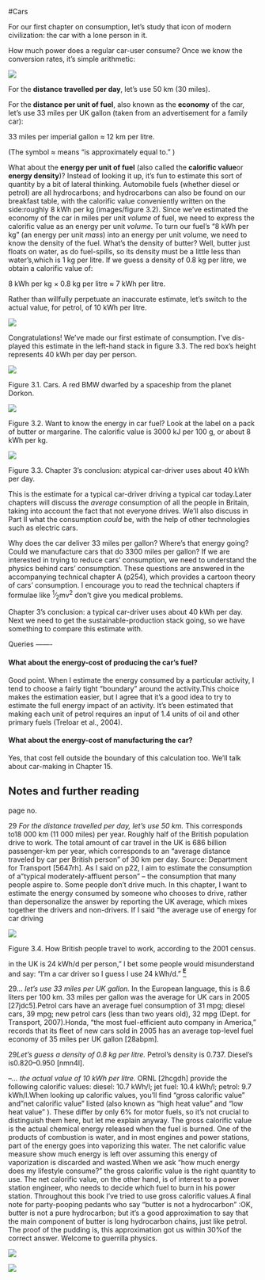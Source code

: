 #Cars

For our first chapter on consumption, let’s study that icon of modern
civilization: the car with a lone person in it.

How much power does a regular car-user consume? Once we know the conversion
rates, it’s simple arithmetic:

![](images/figure12.png)

For the **distance travelled per day**, let’s use 50 km (30 miles).

For the **distance per unit of fuel**, also known as the **economy** of the
car, let’s use 33 miles per UK gallon (taken from an advertisement for a family
car):

33 miles per imperial gallon ≈ 12 km per litre.

(The symbol ≈ means "is approximately equal to." )

What about the **energy per unit of fuel** (also called the **calorific
value**or **energy density**)? Instead of looking it up, it’s fun to estimate
this sort of quantity by a bit of lateral thinking. Automobile fuels (whether
diesel or petrol) are all hydrocarbons; and hydrocarbons can also be found on
our breakfast table, with the calorific value conveniently written on the
side:roughly 8 kWh per kg (images/figure 3.2). Since we’ve estimated the
economy of the car in miles per unit *volume* of fuel, we need to express the
calorific value as an energy per unit *volume*. To turn our fuel’s "8 kWh per
kg" (an energy per unit *mass*) into an energy per unit volume, we need to know
the density of the fuel. What’s the density of butter? Well, butter just floats
on water, as do fuel-spills, so its density must be a little less than
water’s,which is 1 kg per litre. If we guess a density of 0.8 kg per litre, we
obtain a calorific value of:

8 kWh per kg × 0.8 kg per litre ≈ 7 kWh per litre.

Rather than willfully perpetuate an inaccurate estimate, let’s switch to the
actual value, for petrol, of 10 kWh per litre.

![](images/figure16.png)

Congratulations! We’ve made our first estimate of consumption. I’ve dis-played
this estimate in the left-hand stack in figure 3.3. The red box’s height
represents 40 kWh per day per person.

![](images/figure19.png)

Figure 3.1. Cars. A red BMW dwarfed by a spaceship from the planet Dorkon.

![](images/figure20.png)

Figure 3.2. Want to know the energy in car fuel? Look at the label on a pack of
butter or margarine. The calorific value is 3000 kJ per 100 g, or about 8 kWh
per kg.

![](images/figure21.png)

Figure 3.3. Chapter 3’s conclusion: atypical car-driver uses about 40 kWh per
day.

This is the estimate for a typical car-driver driving a typical car today.Later
chapters will discuss the *average* consumption of all the people in Britain,
taking into account the fact that not everyone drives. We’ll also discuss in
Part II what the consumption *could* be, with the help of other technologies
such as electric cars.

Why does the car deliver 33 miles per gallon? Where’s that energy going? Could
we manufacture cars that do 3300 miles per gallon? If we are interested in
trying to reduce cars’ consumption, we need to understand the physics behind
cars’ consumption. These questions are answered in the accompanying technical
chapter A (p254), which provides a cartoon theory of cars’ consumption. I
encourage you to read the technical chapters if formulae like ^1^⁄~2~mv^2^
don’t give you medical problems.

Chapter 3’s conclusion: a typical car-driver uses about 40 kWh per day. Next we
need to get the sustainable-production stack going, so we have something to
compare this estimate with.

Queries -------

#### What about the energy-cost of producing the car’s fuel?

Good point. When I estimate the energy consumed by a particular activity, I
tend to choose a fairly tight "boundary" around the activity.This choice makes
the estimation easier, but I agree that it’s a good idea to try to estimate the
full energy impact of an activity. It’s been estimated that making each unit of
petrol requires an input of 1.4 units of oil and other primary fuels (Treloar
et al., 2004).

#### What about the energy-cost of manufacturing the car?

Yes, that cost fell outside the boundary of this calculation too. We’ll talk
about car-making in Chapter 15.

Notes and further reading
-------------------------

page no.

29 *For the distance travelled per day, let’s use 50 km.* This corresponds to18
000 km (11 000 miles) per year. Roughly half of the British population drive to
work. The total amount of car travel in the UK is 686 billion passenger-km per
year, which corresponds to an "average distance traveled by car per British
person" of 30 km per day. Source: Department for Transport [5647rh]. As I said
on p22, I aim to estimate the consumption of a"typical moderately-affluent
person" – the consumption that many people aspire to. Some people don’t drive
much. In this chapter, I want to estimate the energy consumed by someone who
chooses to drive, rather than depersonalize the answer by reporting the UK
average, which mixes together the drivers and non-drivers. If I said "the
average use of energy for car driving

![](images/figure22.png)

Figure 3.4. How British people travel to work, according to the 2001
census.

in the UK is 24 kWh/d per person," I bet some people would
misunderstand and say: "I’m a car driver so I guess I use 24
kWh/d." [^**E**^](http://www.withouthotair.com/Errata.html#31)

29*... let’s use 33 miles per UK gallon.* In the European language, this is 8.6
liters per 100 km. 33 miles per gallon was the average for UK cars in 2005
[27jdc5].Petrol cars have an average fuel consumption of 31 mpg; diesel cars,
39 mpg; new petrol cars (less than two years old), 32 mpg (Dept. for Transport,
2007).Honda, "the most fuel-efficient auto company in America," records that
its fleet of new cars sold in 2005 has an average top-level fuel economy of
35 miles per UK gallon [28abpm].

29*Let’s guess a density of 0.8 kg per litre.* Petrol’s density is 0.737.
Diesel’s is0.820–0.950 [nmn4l].

–*... the actual value of 10 kWh per litre.* ORNL [2hcgdh] provide the
following calorific values: diesel: 10.7 kWh/l; jet fuel: 10.4 kWh/l; petrol:
9.7 kWh/l.When looking up calorific values, you’ll find "gross calorific value"
and"net calorific value" listed (also known as "high heat value" and "low heat
value" ). These differ by only 6% for motor fuels, so it’s not crucial to
distinguish them here, but let me explain anyway. The gross calorific value is
the actual chemical energy released when the fuel is burned. One of the
products of combustion is water, and in most engines and power stations, part
of the energy goes into vaporizing this water. The net calorific value measure
show much energy is left over assuming this energy of vaporization is discarded
and wasted.When we ask "how much energy does my lifestyle consume?" the gross
calorific value is the right quantity to use. The net calorific value, on the
other hand, is of interest to a power station engineer, who needs to decide
which fuel to burn in his power station. Throughout this book I’ve tried to use
gross calorific values.A final note for party-pooping pedants who say "butter
is not a hydrocarbon" :OK, butter is not a pure hydrocarbon; but it’s a good
approximation to say that the main component of butter is long hydrocarbon
chains, just like petrol. The proof of the pudding is, this approximation got
us within 30%of the correct answer. Welcome to guerrilla physics.

![](images/figure23.png)

![](images/figure24.png)

